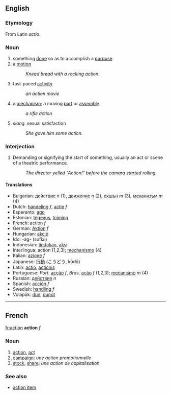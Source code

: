==English==
=== Etymology ===
From Latin ''actio''.

===Noun===
# something [[done]] so as to accomplish a [[purpose]]
# a [[motion]]
#: ''Knead bread with a rocking action.''
# fast-paced [[activity]]
#: ''an action movie''
# a [[mechanism]]; a moving [[part]] or [[assembly]]
#: ''a rifle action''
# ''slang.'' sexual satisfaction
#: ''She gave him some action.''

===Interjection===
# Demanding or signifying the start of something, usually an act or scene of a theatric performance.
#: ''The director yelled "Action!" before the camara started rolling.''

====Translations====
*Bulgarian: [[действие]] ''n'' (1), [[движение]] ''n'' (2), [[екшън]] ''m'' (3), [[механизъм]] ''m'' (4)
*Dutch: [[handeling]] ''f'', [[actie]] ''f''
*Esperanto: [[ago]]
*Estonian: [[tegevus]], [[toiming]]
*French: action ''f''
*German: [[Aktion]] ''f''
*Hungarian: [[akció]]
*Ido: -ag- (sufixi)
*Indonesian: [[tindak]]an, [[aksi]] 
*Interlingua: action (1,2,3); [[mechanismo]] (4)
*Italian: [[azione]] ''f'' 
*Japanese: [[行動]] (こうどう, kōdō) 
*Latin: [[actio]], [[actionis]]
*Portuguese: ''Port.'' [[acção]] ''f'', ''Bras.'' [[ação]] ''f'' (1,2,3); [[mecanismo]] ''m'' (4)
*Russian: [[действие]] ''n''
*Spanish: [[acción]] ''f'' 
*Swedish: [[handling]] ''f'' 
*Volapük: [[dun]], [[dunot]]

----

==French==
[[fr:action]]
'''action''' ''f''

===Noun===

# [[action]], [[act]]
# [[campaign]]: ''une action promotionnelle''
# [[stock]], [[share]]: ''une action de capitalisation''

===See also===
*[[action item]]